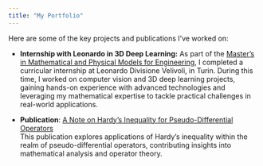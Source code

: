 ```yaml
---
title: "My Portfolio"
---
```


Here are some of the key projects and publications I’ve worked on:

- **Internship with Leonardo in 3D Deep Learning:** 
   As part of the [Master's in Mathematical and Physical Models for Engineering](https://www.dipmatematica.unito.it/do/home.pl/View?doc=/master/Master_MPM_Space_Sciences.html&sb=0#:~:text=The%20Master%20in%20Mathematical%20and%20physical), I completed a curricular internship at Leonardo Divisione Velivoli, in Turin. During this time, I worked on computer vision and 3D deep learning projects, gaining hands-on experience with advanced technologies and leveraging my mathematical expertise to tackle practical challenges in real-world applications.

- **Publication**: [A Note on Hardy's Inequality for Pseudo-Differential Operators](https://doi.org/10.1007/s40574-023-00359-7)  
  This publication explores applications of Hardy's inequality within the realm of pseudo-differential operators, contributing insights into mathematical analysis and operator theory.
